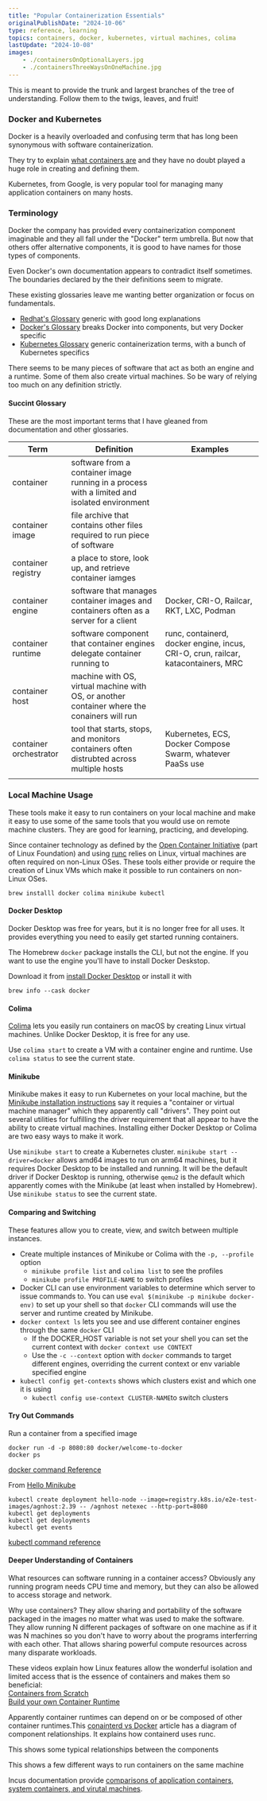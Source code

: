```yaml
---
title: "Popular Containerization Essentials"
originalPublishDate: "2024-10-06"
type: reference, learning
topics: containers, docker, kubernetes, virtual machines, colima
lastUpdate: "2024-10-08"
images:
    - ./containersOnOptionalLayers.jpg
    - ./containersThreeWaysOnOneMachine.jpg
---
```


This is meant to provide the trunk and largest branches of the tree of understanding. Follow them to the twigs, leaves, and fruit!

### Docker and Kubernetes

Docker is a heavily overloaded and confusing term that has long been synonymous with software containerization.

They try to explain [what containers are](https://www.docker.com/resources/what-container/) and they have no doubt played a huge role in creating and defining them.

Kubernetes, from Google, is very popular tool for managing many application containers on many hosts. 

### Terminology

Docker the company has provided every containerization component imaginable and they all fall under the "Docker" term umbrella. But now that others offer alternative components, it is good to have names for those types of components.

Even Docker's own documentation appears to contradict itself sometimes. The boundaries declared by the their definitions seem to migrate.

These existing glossaries leave me wanting better organization or focus on fundamentals.

+ [Redhat's Glossary](https://developers.redhat.com/blog/2018/02/22/container-terminology-practical-introduction#) generic with good long explanations
+ [Docker's Glossary](https://docs.docker.com/reference/glossary/) breaks Docker into components, but very Docker specific
+ [Kubernetes Glossary](https://kubernetes.io/docs/reference/glossary/?fundamental=true) generic containerization terms, with a bunch of Kubernetes specifics

There seems to be many pieces of software that act as both an engine and a runtime. Some of them also create virtual machines. So be wary of relying too much on any definition strictly.

#### Succint Glossary

These are the most important terms that I have gleaned from documentation and other glossaries.

| Term                   | Definition                                                                                   | Examples                                                                          |
|------------------------|----------------------------------------------------------------------------------------------|-----------------------------------------------------------------------------------|
| container              | software from a container image running in a process with a limited and isolated environment |                                                                                   |
| container image        | file archive that contains other files required to run piece of software                     |                                                                                   |
| container registry     | a place to store, look up, and retrieve container iamges                                     |                                                                                   |
| container engine       | software that manages container images and containers often as a server for a client         | Docker, CRI-O, Railcar, RKT, LXC, Podman                                          |
| container runtime      | software component that container engines delegate container running to                      | runc, containerd, docker engine, incus, CRI-O, crun, railcar, katacontainers, MRC |
| container host         | machine with OS, virtual machine with OS, or another container where the conainers will run  |                                                                                   |
| container orchestrator | tool that starts, stops, and monitors containers often distrubted across multiple hosts      | Kubernetes, ECS, Docker Compose Swarm, whatever PaaSs use                         |
|                        |                                                                                              |                                                                                   |

### Local Machine Usage

These tools make it easy to run containers on your local machine and make it easy to use some of the same tools that you would use on remote machine clusters. They are good for learning, practicing, and developing.

Since container technology as defined by the [Open Container Initiative](https://opencontainers.org/) (part of Linux Foundation) and using [runc](https://github.com/opencontainers/runc) relies on Linux, virtual machines are often required on non-Linux OSes. These tools either provide or require the creation of Linux VMs which make it possible to run containers on non-Linux OSes.

``` shell
brew installl docker colima minikube kubectl
```

#### Docker Desktop

Docker Desktop was free for years, but it is no longer free for all uses. It provides everything you need to easily get started running containers.

The Homebrew `docker` package installs the CLI, but not the engine. If you want to use the engine you'll have to install Docker Deskstop.

Download it from [install Docker Desktop](https://docs.docker.com/desktop/install/mac-install/) or install it with
``` shell
brew info --cask docker
```

#### Colima

[Colima](https://github.com/abiosoft/colima) lets you easily run containers on macOS by creating Linux virtual machines. Unlike Docker Desktop, it is free for any use.

Use `colima start` to create a VM with a container engine and runtime.
Use `colima status` to see the current state.

#### Minikube

Minikube makes it easy to run Kubernetes on your local machine, but the [Minikube installation instructions](https://minikube.sigs.k8s.io/docs/start/) say it requies a "container or virtual machine manager" which they apparently call "drivers". They point out several utilities for fulfilling the driver requirement that all appear to have the ability to create virtual machines. Installing either Docker Desktop or Colima are two easy ways to make it work.

Use `minikube start` to create a Kubernetes cluster.
`minikube start --driver=docker` allows amd64 images to run on arm64 machines, but it requires Docker Desktop to be installed and running. It will be the default driver if Docker Desktop is running, otherwise `qemu2` is the default which apparently comes with the Minikube (at least when installed by Homebrew).
Use `minikube status` to see the current state.

#### Comparing and Switching

These features allow you to create, view, and switch between multiple instances.

+ Create multiple instances of Minikube or Colima with the `-p, --profile` option
  + `minikube profile list` and `colima list` to see the profiles
  + `minikube profile PROFILE-NAME` to switch profiles
+ Docker CLI can use environment variables to determine which server to issue commands to. You can use `eval $(minikube -p minikube docker-env)` to set up your shell so that `docker` CLI commands will use the server and runtime created by Minikube.
+ `docker context ls` lets you see and use different container engines through the same `docker` CLI
  + If the DOCKER_HOST variable is not set your shell you can set the current context with `docker context use CONTEXT`
  + Use the `-c --context` option with `docker` commands to target different engines, overriding the current context or env variable specified engine
+ `kubectl config get-contexts` shows which clusters exist and which one it is using
  + `kubectl config use-context CLUSTER-NAME`to switch clusters


#### Try Out Commands

Run a container from a specified image

``` shell
docker run -d -p 8080:80 docker/welcome-to-docker
docker ps
```

[docker command Reference](https://docs.docker.com/reference/cli/docker/)

From [Hello Minikube](https://kubernetes.io/docs/tutorials/hello-minikube/)

``` shell
kubectl create deployment hello-node --image=registry.k8s.io/e2e-test-images/agnhost:2.39 -- /agnhost netexec --http-port=8080
kubectl get deployments
kubectl get deployments
kubectl get events
```

[kubectl command reference](https://kubernetes.io/docs/reference/kubectl/quick-reference/)


#### Deeper Understanding of Containers

What resources can software running in a container access? Obviously any running program needs CPU time and memory, but they can also be allowed to access storage and network.

Why use containers? They allow sharing and portability of the software packaged in the images no matter what was used to make the software. They allow running N different packages of software on one machine as if it was N machines so you don't have to worry about the programs interferring with each other. That allows sharing powerful compute resources across many disparate workloads.

These videos explain how Linux features allow the wonderful isolation and limited access that is the essence of containers and makes them so beneficial:  
[Containers from Scratch](https://www.youtube.com/watch?v=8fi7uSYlOdc)  
[Build your own Container Runtime](https://www.youtube.com/watch?v=JOsWB50LmwQ)  


Apparently container runtimes can depend on or be composed of other container runtimes.This [conainterd vs Docker](https://www.docker.com/blog/containerd-vs-docker/) article has a diagram of component relationships. It explains how containerd uses runc.

This shows some typical relationships between the components
<Image0 className="z-0"/>

This shows a few different ways to run containers on the same machine
<Image1 />


Incus documentation provide [comparisons of application containers, system containers, and virutal machines](https://linuxcontainers.org/incus/docs/main/explanation/containers_and_vms/). 


